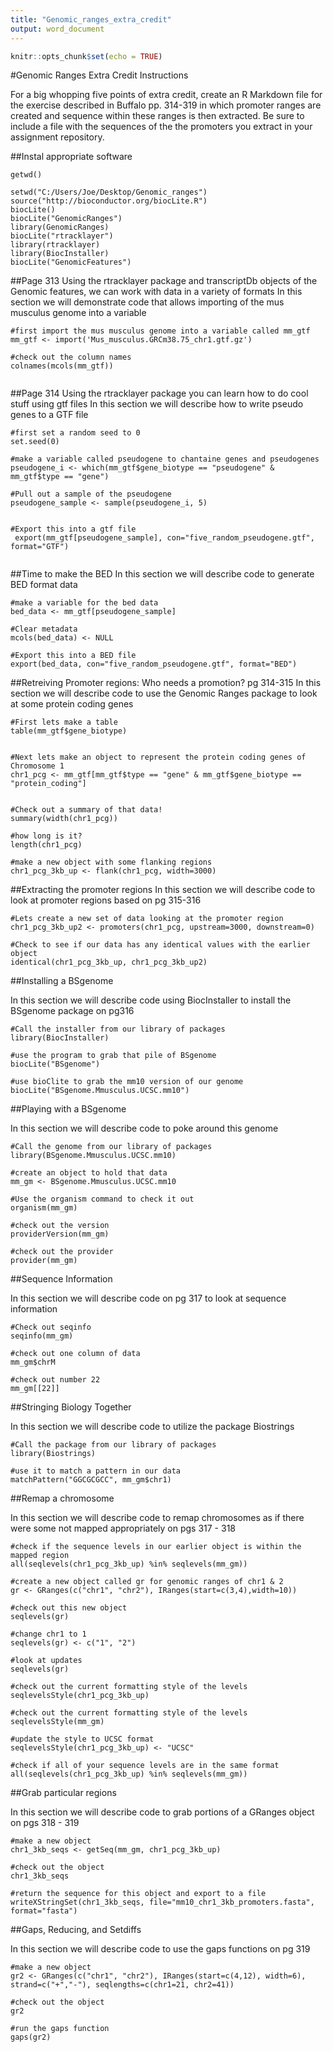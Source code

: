 ---
title: "Genomic_ranges_extra_credit"
output: word_document
---

```{r setup, include=FALSE}
knitr::opts_chunk$set(echo = TRUE)
```

#Genomic Ranges Extra Credit Instructions

For a big whopping five points of extra credit, create an R Markdown file for the exercise described in Buffalo pp. 314-319 in which promoter ranges are created and sequence within these ranges is then extracted. Be sure to include a file with the sequences of the the promoters you extract in your assignment repository.

##Instal appropriate software

```{Joe Code}
getwd()

setwd("C:/Users/Joe/Desktop/Genomic_ranges")
source("http://bioconductor.org/biocLite.R")
biocLite()
biocLite("GenomicRanges")
library(GenomicRanges)
biocLite("rtracklayer")
library(rtracklayer)
library(BiocInstaller)
biocLite("GenomicFeatures")

```


##Page 313
Using the rtracklayer package and transcriptDb objects of the Genomic features, we can work with data in a variety of formats
In this section we will demonstrate code that allows importing of the mus musculus genome into a variable

```{Joe Code}

#first import the mus musculus genome into a variable called mm_gtf
mm_gtf <- import('Mus_musculus.GRCm38.75_chr1.gtf.gz')

#check out the column names
colnames(mcols(mm_gtf))


```



##Page 314 
Using the rtracklayer package you can learn how to do cool stuff using gtf files
In this section we will describe how to write pseudo genes to a GTF file 

```{Joe Code}

#first set a random seed to 0
set.seed(0)

#make a variable called pseudogene to chantaine genes and pseudogenes
pseudogene_i <- which(mm_gtf$gene_biotype == "pseudogene" & mm_gtf$type == "gene")

#Pull out a sample of the pseudogene
pseudogene_sample <- sample(pseudogene_i, 5)


#Export this into a gtf file
 export(mm_gtf[pseudogene_sample], con="five_random_pseudogene.gtf", format="GTF")


```

##Time to make the BED
In this section we will describe code to generate BED format data

```{ }
#make a variable for the bed data
bed_data <- mm_gtf[pseudogene_sample]

#Clear metadata
mcols(bed_data) <- NULL

#Export this into a BED file
export(bed_data, con="five_random_pseudogene.gtf", format="BED")

```

##Retreiving Promoter regions: Who needs a promotion? pg 314-315
In this section we will describe code to use the Genomic Ranges package to look at some protein coding genes

```{ }
#First lets make a table
table(mm_gtf$gene_biotype)


#Next lets make an object to represent the protein coding genes of Chromosome 1
chr1_pcg <- mm_gtf[mm_gtf$type == "gene" & mm_gtf$gene_biotype == "protein_coding"]


#Check out a summary of that data!
summary(width(chr1_pcg))

#how long is it?
length(chr1_pcg)

#make a new object with some flanking regions
chr1_pcg_3kb_up <- flank(chr1_pcg, width=3000)

```

##Extracting the promoter regions
In this section we will describe code to look at promoter regions based on pg 315-316


```{ }
#Lets create a new set of data looking at the promoter region
chr1_pcg_3kb_up2 <- promoters(chr1_pcg, upstream=3000, downstream=0)

#Check to see if our data has any identical values with the earlier object
identical(chr1_pcg_3kb_up, chr1_pcg_3kb_up2)

```

##Installing a BSgenome

In this section we will describe code using BiocInstaller to install the BSgenome package on pg316

```{ }
#Call the installer from our library of packages
library(BiocInstaller)

#use the program to grab that pile of BSgenome
biocLite("BSgenome")

#use bioClite to grab the mm10 version of our genome
biocLite("BSgenome.Mmusculus.UCSC.mm10")

```

##Playing with a BSgenome

In this section we will describe code to poke around this genome

```{ }
#Call the genome from our library of packages
library(BSgenome.Mmusculus.UCSC.mm10)

#create an object to hold that data
mm_gm <- BSgenome.Mmusculus.UCSC.mm10

#Use the organism command to check it out
organism(mm_gm)

#check out the version
providerVersion(mm_gm)

#check out the provider
provider(mm_gm)
```

##Sequence Information

In this section we will describe code on pg 317 to look at sequence information

```{ }
#Check out seqinfo
seqinfo(mm_gm)

#check out one column of data 
mm_gm$chrM

#check out number 22
mm_gm[[22]]

```

##Stringing Biology Together

In this section we will describe code to utilize the package Biostrings

```{ }
#Call the package from our library of packages
library(Biostrings)

#use it to match a pattern in our data
matchPattern("GGCGCGCC", mm_gm$chr1)

```

##Remap a chromosome

In this section we will describe code to remap chromosomes as if there were some not mapped appropriately on pgs 317 - 318

```{ }
#check if the sequence levels in our earlier object is within the mapped region 
all(seqlevels(chr1_pcg_3kb_up) %in% seqlevels(mm_gm))

#create a new object called gr for genomic ranges of chr1 & 2
gr <- GRanges(c("chr1", "chr2"), IRanges(start=c(3,4),width=10))

#check out this new object
seqlevels(gr)

#change chr1 to 1
seqlevels(gr) <- c("1", "2")

#look at updates
seqlevels(gr)

#check out the current formatting style of the levels
seqlevelsStyle(chr1_pcg_3kb_up)

#check out the current formatting style of the levels
seqlevelsStyle(mm_gm)

#update the style to UCSC format 
seqlevelsStyle(chr1_pcg_3kb_up) <- "UCSC"

#check if all of your sequence levels are in the same format
all(seqlevels(chr1_pcg_3kb_up) %in% seqlevels(mm_gm))

```

##Grab particular regions

In this section we will describe code to grab portions of a GRanges object on pgs 318 - 319

```{ }
#make a new object
chr1_3kb_seqs <- getSeq(mm_gm, chr1_pcg_3kb_up)

#check out the object 
chr1_3kb_seqs

#return the sequence for this object and export to a file
writeXStringSet(chr1_3kb_seqs, file="mm10_chr1_3kb_promoters.fasta", format="fasta")

```

##Gaps, Reducing, and Setdiffs

In this section we will describe code to use the gaps functions on pg 319

```{ }
#make a new object
gr2 <- GRanges(c("chr1", "chr2"), IRanges(start=c(4,12), width=6), strand=c("+","-"), seqlengths=c(chr1=21, chr2=41))

#check out the object 
gr2

#run the gaps function
gaps(gr2)
```



